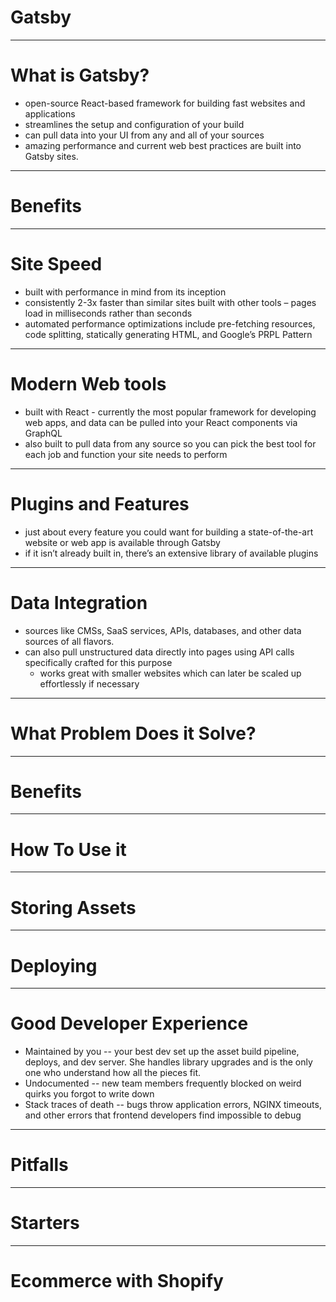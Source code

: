 

# Gatsby

---

# What is Gatsby?

- open-source React-based framework for building fast websites and applications
- streamlines the setup and configuration of your build
- can pull data into your UI from any and all of your sources
- amazing performance and current web best practices are built into Gatsby sites.

---

# Benefits

---

# Site Speed

- built with performance in mind from its inception
- consistently 2-3x faster than similar sites built with other tools – pages load in milliseconds rather than seconds
- automated performance optimizations include pre-fetching resources, code splitting, statically generating HTML, and Google’s PRPL Pattern

---

# Modern Web tools

- built with React - currently the most popular framework for developing web apps, and data can be pulled into your React components via GraphQL
- also built to pull data from any source so you can pick the best tool for each job and function your site needs to perform

---

# Plugins and Features

- just about every feature you could want for building a state-of-the-art website or web app is available through Gatsby
- if it isn’t already built in, there’s an extensive library of available plugins

---

# Data Integration

- sources like CMSs, SaaS services, APIs, databases, and other data sources of all flavors.
- can also pull unstructured data directly into pages using API calls specifically crafted for this purpose
  - works great with smaller websites which can later be scaled up effortlessly if necessary

---

# What Problem Does it Solve?

---

# Benefits

---

# How To Use it

---

# Storing Assets

---

# Deploying

---

# Good Developer Experience

- Maintained by you -- your best dev set up the asset build pipeline, deploys, and dev server. She handles library upgrades and is the only one who understand how all the pieces fit.
- Undocumented -- new team members frequently blocked on weird quirks you forgot to write down
- Stack traces of death -- bugs throw application errors, NGINX timeouts, and other errors that frontend developers find impossible to debug

---

# Pitfalls

---

# Starters

---

# Ecommerce with Shopify

<StarterImage src={ecommStarter} />
